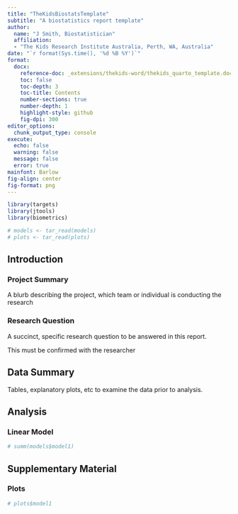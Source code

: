 ```yaml
---
title: "TheKidsBiostatsTemplate"
subtitle: "A biostatistics report template"
author:
  name: "J Smith, Biostatistician"
  affiliation:
  - "The Kids Research Institute Australia, Perth, WA, Australia"
date: "`r format(Sys.time(), '%d %B %Y')`"
format:
  docx:
    reference-doc: _extensions/thekids-word/thekids_quarto_template.docx
    toc: false
    toc-depth: 3
    toc-title: Contents
    number-sections: true
    number-depth: 1
    highlight-style: github
    fig-dpi: 300
editor_options: 
  chunk_output_type: console
execute:
  echo: false
  warning: false
  message: false
  error: true
mainfont: Barlow
fig-align: center
fig-format: png
---
```


```r
library(targets)
library(jtools)
library(biometrics)

# models <- tar_read(models)
# plots <- tar_read(plots)


```

## Introduction

### Project Summary

A blurb describing the project, which team or individual is conducting the research

### Research Question

A succinct, specific research question to be answered in this report.

::: callout-important
This must be confirmed with the researcher
:::

## Data Summary

Tables, explanatory plots, etc to examine the data prior to analysis.

## Analysis

### Linear Model

```r
# summ(models$model1)
```

## Supplementary Material

### Plots

```r
# plots$model1
```


